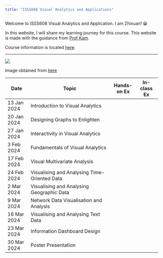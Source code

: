 ```yaml
---
title: "ISSS608 Visual Analytics and Applications"
---
```


Welcome to ISSS608 Visual Analytics and Application. I am Zhixuan! 😀

In this website, I will share my learning journey for this course. This website is made with the guidance from [Prof Kam](https://faculty.smu.edu.sg/profile/kam-tin-seong-486).

Course information is located [here](https://isss608-ay2023-24jan.netlify.app/lesson).

------------------------------------------------------------------------

![](images/Vaa_logo.jpg)

Image obtained from [here](https://wiki.smu.edu.sg/1920t2isss608/File:Vaa_logo.jpg)

| Date        | Topic                                        | Hands-on Ex | In-class Ex |
|-------------|----------------------------------------------|-------------|-------------|
| 13 Jan 2024 | Introduction to Visual Analytics             |             |             |
| 20 Jan 2024 | Designing Graphs to Enlighten                |             |             |
| 27 Jan 2024 | Interactivity in Visual Analytics            |             |             |
| 3 Feb 2024  | Fundamentals of Visual Analytics             |             |             |
| 17 Feb 2024 | Visual Multivariate Analysis                 |             |             |
| 24 Feb 2024 | Visualising and Analysing Time-Oriented Data |             |             |
| 2 Mar 2024  | Visualising and Analysing Geographic Data    |             |             |
| 9 Mar 2024  | Network Data Visualisation and Analysis      |             |             |
| 16 Mar 2024 | Visualising and Analysing Text Data          |             |             |
| 23 Mar 2024 | Information Dashboard Design                 |             |             |
| 30 Mar 2024 | Poster Presentation                          |             |             |
